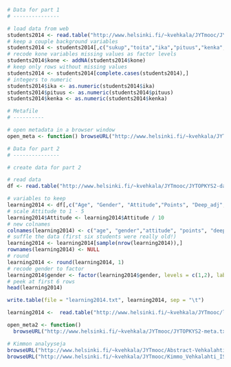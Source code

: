 ```r

# Data for part 1
# ---------------

# load data from web
students2014 <- read.table("http://www.helsinki.fi/~kvehkala/JYTmooc/JYTOPKYS-data.txt", sep="\t", header=TRUE)
# keep a couple background variables
students2014 <- students2014[,c("sukup","toita","ika","pituus","kenka","kone")]
# recode kone variables missing values as factor levels
students2014$kone <- addNA(students2014$kone)
# keep only rows without missing values
students2014 <- students2014[complete.cases(students2014),]
# integers to numeric
students2014$ika <- as.numeric(students2014$ika)
students2014$pituus <- as.numeric(students2014$pituus)
students2014$kenka <- as.numeric(students2014$kenka)

# Metafile
# ----------

# open metadata in a browser window
open_meta <- function() browseURL("http://www.helsinki.fi/~kvehkala/JYTmooc/JYTOPKYS-meta.txt")

```

```r



# Data for part 2
# ---------------

# create data for part 2

# read data
df <- read.table("http://www.helsinki.fi/~kvehkala/JYTmooc/JYTOPKYS2-data.txt", sep="\t", header=TRUE)

# variables to keep
learning2014 <- df[,c("Age", "Gender", "Attitude","Points", "Deep_adj", "Surf_adj", "Stra_adj")]
# scale Attitude to 1 - 5
learning2014$Attitude <- learning2014$Attitude / 10
# new colnames
colnames(learning2014) <- c("age", "gender","attitude", "points", "deep", "surf", "stra")
# suffle the data (first six students were really old!)
learning2014 <- learning2014[sample(nrow(learning2014)),]
rownames(learning2014) <- NULL
# round
learning2014 <- round(learning2014, 1)
# recode gender to factor
learning2014$gender <- factor(learning2014$gender, levels = c(1,2), labels = c("M","N"))
# peek at first 6 rows
head(learning2014)

write.table(file = "learning2014.txt", learning2014, sep = "\t")

learning2014 <-  read.table("http://www.helsinki.fi/~kvehkala/JYTmooc/learning2014.txt", sep = "\t", header = TRUE)

open_meta2 <- function() 
  browseURL("http://www.helsinki.fi/~kvehkala/JYTmooc/JYTOPKYS2-meta.txt")

# Kimmon analyyseja
browseURL("http://www.helsinki.fi/~kvehkala/JYTmooc/Abstract-Vehkalahti.pdf")
browseURL("http://www.helsinki.fi/~kvehkala/JYTmooc/Kimmo_Vehkalahti_ISI60.pdf")

```
